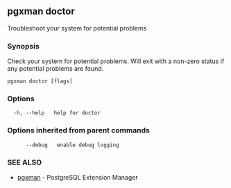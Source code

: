 ## pgxman doctor

Troubleshoot your system for potential problems

### Synopsis

Check your system for potential problems. Will exit with a non-zero status if any potential problems are found.

```
pgxman doctor [flags]
```

### Options

```
  -h, --help   help for doctor
```

### Options inherited from parent commands

```
      --debug   enable debug logging
```

### SEE ALSO

* [pgxman](pgxman)	 - PostgreSQL Extension Manager


